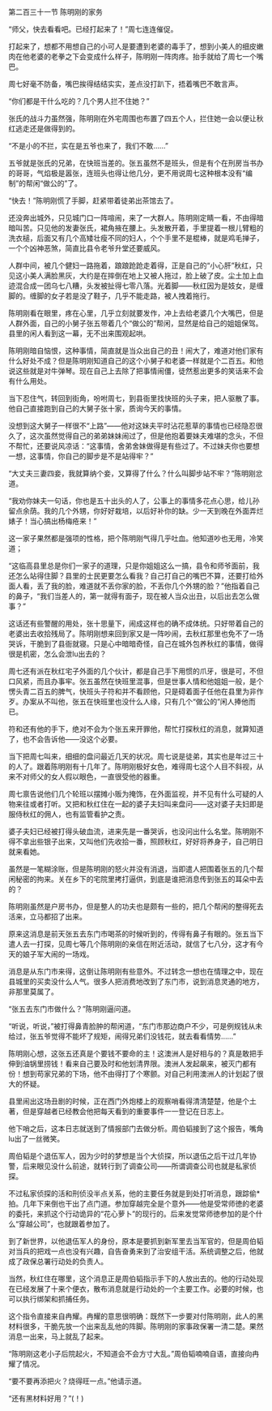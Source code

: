 

第二百三十一节 陈明刚的家务

“师父，快去看看吧。已经打起来了！”周七连连催促。

打起来了，想都不用想自己的小可人是要遭到老婆的毒手了，想到小美人的细皮嫩肉在他老婆的老拳之下会变成什么样子，陈明刚一阵肉疼。抬手就给了周七一个嘴巴。

周七好毫不防备，嘴巴挨得结结实实，差点没打趴下，捂着嘴巴不敢言声。

“你们都是干什么吃的？几个男人拦不住她？”

张氏的战斗力虽然强，陈明刚在外宅周围也布置了四五个人，拦住她一会以便让秋红逃走还是做得到的。

“不是小的不拦，实在是五爷也来了，我们不敢……”

五爷就是张氏的兄弟，在快班当差的。张五虽然不是班头，但是有个在刑房当书办的哥哥，气焰极是嚣张，连班头也得让他几分，更不用说周七这种根本没有“编制”的帮闲“做公的”了。

“快去！”陈明刚慌了手脚，赶紧带着徒弟出茶馆去了。

还没奔出城外，只见城门口一阵喧闹，来了一大群人。陈明刚定睛一看，不由得暗暗叫苦。只见他的发妻张氏，裙角掖在腰上。头发散开着，手里提着一根儿臂粗的洗衣槌，后面又有几个高矮壮瘦不同的妇人，个个手里不是棍棒，就是鸡毛掸子，一个个凶神恶煞，简直比县令老爷升堂还要威风。

人群中间，被几个健妇一路拖着，踉踉跄跄走着得，正是自己的“小心肝”秋红，只见这小美人满脸黑灰，大约是在摔倒在地上又被人拖过，脸上破了皮。尘土加上血迹混合成一团乌七八糟，头发被扯得七零八落。光着脚――秋红因为是妓女，是缠脚的。缠脚的女子若是没了鞋子，几乎不能走路，被人拽着拖行。

陈明刚看在眼里，疼在心里，几乎立刻就要发作，冲上去给老婆几个大嘴巴，但是人群外面，自己的小舅子张五带着几个“做公的”帮闲，显然是给自己的姐姐保驾。县里的闲人看到这一幕，无不出来围观起哄。

陈明刚暗自恼恨，这种事情，简直就是当众出自己的丑！闹大了，难道对他们家有什么好处不成？但是陈明刚知道自己的这个小舅子和老婆一样就是个二百五。和他说这些就是对牛弹琴。现在自己上去除了把事情闹僵，徒然惹出更多的笑话来不会有什么用处。

当下忍住气，转回到街角，吩咐周七，到县衙里找快班的头子来，把人驱散了事。他自己直接跑到自己的大舅子张十家，质询今天的事情。

没想到这大舅子一样很不“上路”――他对这妹夫平时沾花惹草的事情也已经隐忍很久了，这次虽然觉得自己的弟弟妹妹闹过了，但是他抱着要妹夫难堪的念头，不但不帮忙，还要说风凉话：“这事情，舍弟舍妹做得是有些过了。不过妹夫你也要想一想，这事情，你自己的脚步是不是站得牢？”

“大丈夫三妻四妾，我就算纳个妾，又算得了什么？什么叫脚步站不牢？”陈明刚忿道。

“我劝你妹夫一句话，你也是五十出头的人了，公事上的事情多花点心思，给儿孙留点余荫。我的几个外甥，你好好栽培，以后好补你的缺。少一天到晚在外面弄烂婊子！当心搞出杨梅疮来！”

这一家子果然都是强项的性格，把个陈明刚气得几乎吐血。他知道吵也无用，冷笑道；

“这临高县里总是你们一家子的道理，只是你姐姐这么一搞，县令和师爷面前，我还怎么站得住脚？县里的士民更要怎么看我？自己打自己的嘴巴不算，还要打给外面人看，丢了我的脸，难道就不丢你家的脸，不丢你几个外甥的脸？”他指着自己的鼻子，“我们当差人的，第一就得有面子，现在被人当众出丑，以后出去怎么做事？”

这话还有些警醒的用处，张十思量下，闹成这样也的确不成体统。只好带着自己的老婆出去收拾残局了。陈明刚想来回到家又是一阵吵闹，去秋红那里也免不了一场哭诉，干脆到了县衙就寝。只是心中暗暗奇怪，自己在城外包养秋红的事情，做得很是机密，怎么会泄lu出去的？

周七还有派在秋红宅子外面的几个伙计，都是自己手下用惯的爪牙，很是可，不但口风紧，而且办事牢。张五虽然在快班里混事，但是世事人情和他姐姐一般，是个愣头青二百五的脾气，快班头子符和并不看顾他，只是碍着面子任他在县里为非作歹。办案从不叫他，张五在快班里也没什么人缘，只有几个“做公的”闲人捧他而已。

符和还有他的手下，绝对不会为个张五来开罪他，帮忙打探秋红的消息，就算知道了，也不会告诉他――没这个必要。

当下把周七叫来，细细的盘问最近几天的状况。周七说是徒弟，其实也是年过三十的人了。跟着陈明刚有十几年了。陈明刚极好女色，难得周七这个人目不斜视，从来不对师父的女人假以眼色，一直很受他的器重。

周七禀告说他们几个轮班以摆摊小贩为掩饰，在外面监视，并不见有什么可疑的人物来往或者打听。又把和秋红住在一起的婆子夫妇叫来盘问――这对婆子夫妇即是服侍秋红的佣人，也有监管看护之责。

婆子夫妇已经被打得头破血流，进来先是一番哭诉，也没问出什么名堂。陈明刚不得不拿出些银子出来，又叫他们先收拾一番，照顾秋红，好好将养身子，自己明日就来看她。

虽然是一笔糊涂账，但是陈明刚的怒火并没有消退，当即遣人把围着张五的几个帮闲秘密的拘来。关在乡下的宅院里拷打逼供，到底是谁把消息传到张五的耳朵中去的？

陈明刚虽然是户房书办，但是整人的功夫也是颇有一些的，把几个帮闲的整得死去活来，立马都招了出来。

原来这消息是前天张五去东门市喝茶的时候听到的，传得有鼻子有眼的。张五当下遣人去一打探，见周七等几个陈明刚的亲信在附近活动，就信了七八分，这才有今天的娘子军大闹的一场戏。

消息是从东门市来得，这倒让陈明刚有些意外。不过转念一想也在情理之中，现在县城里的买卖没什么人气。很多人把消费地改到了东门市，说到消息灵通的地方，非那里莫属了。

“张五去东门市做什么？”陈明刚逼问道。

“听说，听说，”被打得鼻青脸肿的帮闲道，“东门市那边商户不少，可是例规钱从未给过，张五爷觉得不能坏了规矩，闹得兄弟们没钱花，就去看看情势……”

陈明刚心想，这张五还真是个要钱不要命的主！这澳洲人是好相与的？真是敢把手伸到油锅里捞钱！看来自己要及时和他划清界限。澳洲人发起飙来，被灭门都有份！想到苟家兄弟的下场，他不由得打了个寒颤。对自己利用澳洲人的计划起了很大的怀疑。

县里闹出这场丑剧的时候，正在西门外炮楼上的观察哨看得清清楚楚，他是个土著，但是穿越者已经教会他把每天看到的重要事件一一登记在日志上。

他下哨之后，这本日志就送到了情报部门去做分析。周伯韬接到了这个报告，嘴角lu出了一丝微笑。

周伯韬是个退伍军人，因为少时的梦想是当个大侦探，所以退伍之后干过几年协警，后来眼见没什么前途，就转行到了调查公司――所谓调查公司也就是私家侦探。

不过私家侦探的活和刑侦没半点关系，他的主要任务就是到处打听消息，跟踪偷*拍。几年下来倒也干出了点门道。参加穿越完全是个意外――他是受常师徳的老婆的委托，来抓这个行动诡异的“花心萝卜”的现行的。后来发觉常师徳参加的是个什么“穿越公司”，也就跟着参加了。

到了新世界，以他退伍军人的身份，原本是要抓到新军里去当军官的，但是周伯韬对当兵的把戏一点也没有兴趣，自告奋勇来到了治安组干活。系统调整之后，他就成了政保总署行动处的负责人。

当然，秋红住在哪里，这个消息正是周伯韬指示手下的人放出去的。他的行动处现在已经发展了十来个便衣，散布消息就是行动处的一个主要工作。必要的时候，也可以执行绑架和抓捕任务。

这个指令直接来自冉耀。冉耀的意思很明确：既然下一步要对付陈明刚，此人的黑材料很多，干脆先放一个出来乱乱他的阵脚。陈明刚的家事政保署一清二楚。果然消息一出来，马上就乱了起来。

“陈明刚这老小子后院起火，不知道会不会方寸大乱。”周伯韬喃喃自语，直接向冉耀了情况。

“要不要再添把火？烧得旺一点。”他请示道。

“还有黑材料好用？”(！)


